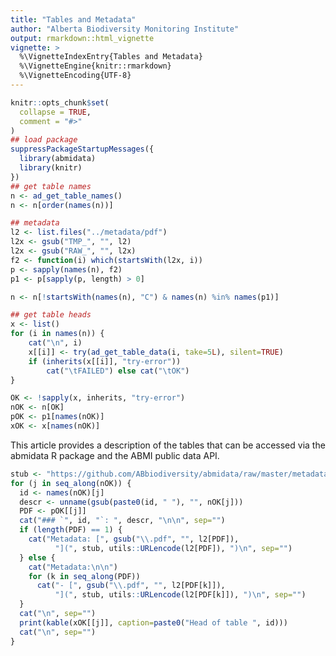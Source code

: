 ```yaml
---
title: "Tables and Metadata"
author: "Alberta Biodiversity Monitoring Institute"
output: rmarkdown::html_vignette
vignette: >
  %\VignetteIndexEntry{Tables and Metadata}
  %\VignetteEngine{knitr::rmarkdown}
  %\VignetteEncoding{UTF-8}
---
```


```r
knitr::opts_chunk$set(
  collapse = TRUE,
  comment = "#>"
)
## load package
suppressPackageStartupMessages({
  library(abmidata)
  library(knitr)
})
## get table names
n <- ad_get_table_names()
n <- n[order(names(n))]

## metadata
l2 <- list.files("../metadata/pdf")
l2x <- gsub("TMP_", "", l2)
l2x <- gsub("RAW_", "", l2x)
f2 <- function(i) which(startsWith(l2x, i))
p <- sapply(names(n), f2)
p1 <- p[sapply(p, length) > 0]

n <- n[!startsWith(names(n), "C") & names(n) %in% names(p1)]

## get table heads
x <- list()
for (i in names(n)) {
    cat("\n", i)
    x[[i]] <- try(ad_get_table_data(i, take=5L), silent=TRUE)
    if (inherits(x[[i]], "try-error"))
        cat("\tFAILED") else cat("\tOK")
}

OK <- !sapply(x, inherits, "try-error")
nOK <- n[OK]
pOK <- p1[names(nOK)]
xOK <- x[names(nOK)]
```

This article provides a description of the tables that can be accessed via the abmidata R package and the ABMI public data API.

```r
stub <- "https://github.com/ABbiodiversity/abmidata/raw/master/metadata/pdf/"
for (j in seq_along(nOK)) {
  id <- names(nOK)[j]
  descr <- unname(gsub(paste0(id, " "), "", nOK[j]))
  PDF <- pOK[[j]]
  cat("### `", id, "`: ", descr, "\n\n", sep="")
  if (length(PDF) == 1) {
    cat("Metadata: [", gsub("\\.pdf", "", l2[PDF]), 
          "](", stub, utils::URLencode(l2[PDF]), ")\n", sep="")
  } else {
    cat("Metadata:\n\n")
    for (k in seq_along(PDF))
      cat("- [", gsub("\\.pdf", "", l2[PDF[k]]), 
          "](", stub, utils::URLencode(l2[PDF[k]]), ")\n", sep="")
  }
  cat("\n", sep="")
  print(kable(xOK[[j]], caption=paste0("Head of table ", id)))
  cat("\n", sep="")
}
```
